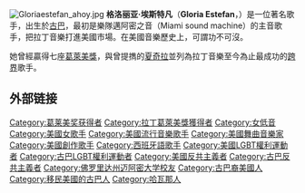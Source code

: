 {{blpunsourced|time=2019-11-11}}
{{noteTA
|T=zh-cn:格洛丽亚·埃斯特凡; zh-tw:葛洛莉雅·伊斯特芬;
|G1=Show
|1=zh-cn:格洛丽亚·埃斯特凡; zh-tw:葛洛莉雅·伊斯特芬;
|2=zh-cn:格洛丽亚; zh-tw:葛洛莉雅;
|3=zh-cn:埃斯特凡; zh-tw:伊斯特芬;
}}
{{Infobox Musical artist <!-- See Wikipedia:WikiProject Musicians -->
| Name                = 葛洛莉雅·伊斯特芬<br />Gloria Estefan
| Img                 = GloriaEstefan.jpg
| Img_capt            = Gloria Estefan
| Landscape           = SANG FOR MIAMI Sound Machine
| Background          = 女歌手
| Birth_name          = Gloria Maria Fajardo García
| Born                = {{birth date and age|1957|09|01}}<br />{{CUB}}[[哈瓦那|哈瓦那]]
| Origin              = {{US}}[[佛羅里達州|佛羅里達州]][[邁阿密|邁阿密]]
| Instrument          = [[歌唱|歌唱]]、[[吉他|吉他]]、[[打擊樂器|打擊樂器]]
| Genre               = [[拉丁pop|拉丁pop]]、[[dance-pop|dance-pop]]、[[Pop(音樂類型)|Pop]][[舞曲|舞曲]]、[[Electronic_dance_music|electronic dance]]
| Occupation          = [[創作歌手|創作歌手]]、[[演員|演員]]、[[作家|作家]]
| Years_active        = 1977–
| Label               = Epic Records
| Associated_acts     = {{le|Emilio Estefan}} <br> 邁阿密之音 <br>[[強·西卡達|強·西卡達]] <br>[[希莉亞·克魯茲|希莉亞·克魯茲]] <br>{{le|Lili Estefan}}
}}
[[File:Gloriaestefan_ahoy.jpg|thumb]]
'''格洛丽亚·埃斯特凡'''（'''Gloria Estefan'''，{{bd|1957年|9月1日||catIdx=Estefan}}）是一位著名歌手，出生於[[古巴|古巴]]，最初是樂隊邁阿密之音（Miami sound machine）的主音歌手，把拉丁音樂打進美國市場。在美國音樂歷史上，可謂功不可沒。

她曾經贏得七座[[葛萊美獎|葛萊美獎]]，與曾提擕的[[夏奇拉|夏奇拉]]並列為拉丁音樂至今為止最成功的[[跨界音樂|跨界]]歌手。

== 外部链接 ==
{{Commonscat|Gloria Estefan}}

{{21世纪10年代肯尼迪中心荣誉奖}}
{{Authority control}}
{{DEFAULTSORT:Estefan, Gloria}}
[[Category:葛莱美奖获得者|Category:葛莱美奖获得者]]
[[Category:拉丁葛萊美獎獲得者|Category:拉丁葛萊美獎獲得者]]
[[Category:女低音|Category:女低音]]
[[Category:美國女歌手|Category:美國女歌手]]
[[Category:美國流行音樂歌手|Category:美國流行音樂歌手]]
[[Category:美國舞曲音樂家|Category:美國舞曲音樂家]]
[[Category:美國創作歌手|Category:美國創作歌手]]
[[Category:西班牙語歌手|Category:西班牙語歌手]]
[[Category:美國LGBT權利運動者|Category:美國LGBT權利運動者]]
[[Category:古巴LGBT權利運動者|Category:古巴LGBT權利運動者]]
[[Category:美國反共主義者|Category:美國反共主義者]]
[[Category:古巴反共主義者|Category:古巴反共主義者]]
[[Category:佛罗里达州迈阿密大学校友|Category:佛罗里达州迈阿密大学校友]]
[[Category:古巴裔美國人|Category:古巴裔美國人]]
[[Category:移民美國的古巴人|Category:移民美國的古巴人]]
[[Category:哈瓦那人|Category:哈瓦那人]]